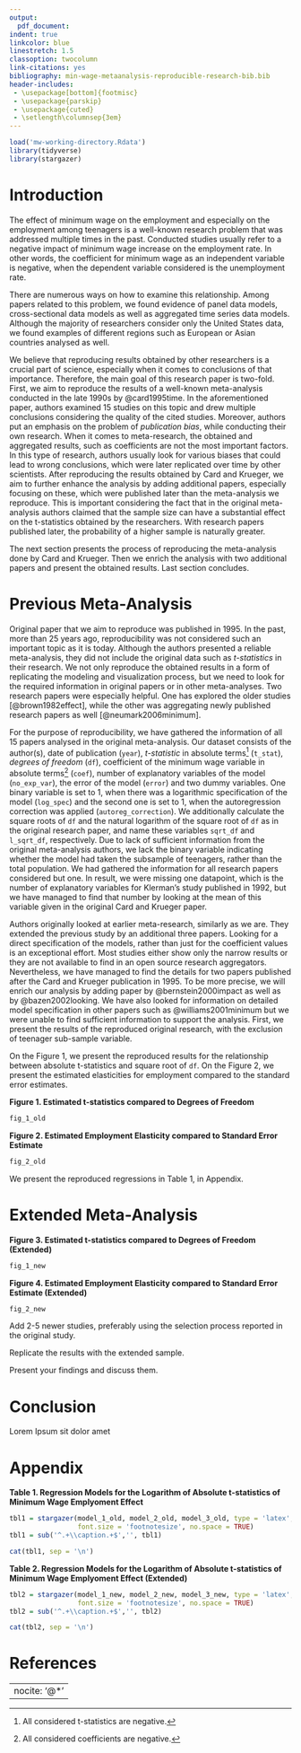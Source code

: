 ```yaml
---
output:
  pdf_document:
indent: true
linkcolor: blue
linestretch: 1.5
classoption: twocolumn
link-citations: yes
bibliography: min-wage-metaanalysis-reproducible-research-bib.bib
header-includes:
 - \usepackage[bottom]{footmisc}
 - \usepackage{parskip}
 - \usepackage{cuted}
 - \setlength\columnsep{3em}
---
```


\begin{strip}
  \vspace*{\dimexpr-\baselineskip-\stripsep\relax}
  \centering
  \begin{Huge}
  
  Time Series Minimum Wage Studies Meta-Analysis
  
  \end{Huge}
  
  \vskip\baselineskip
  
  Byler J., Korzeń K.
  
  \vskip\baselineskip
  
  University of Warsaw, Faculty of Economic Sciences
  
  May, 2021

  \vskip\baselineskip
\noindent\makebox[\textwidth]{\rule{1.1\paperwidth}{0.4pt}}
  \vskip\baselineskip
\end{strip}

```r
load('mw-working-directory.Rdata')
library(tidyverse)
library(stargazer)
```

# Introduction

The effect of minimum wage on the employment and especially on the employment among teenagers is a well-known research problem that was addressed multiple times in the past. Conducted studies usually refer to a negative impact of minimum wage increase on the employment rate. In other words, the coefficient for minimum wage as an independent variable is negative, when the dependent variable considered is the unemployment rate. 

There are numerous ways on how to examine this relationship. Among papers related to this problem, we found evidence of panel data models, cross-sectional data models as well as aggregated time series data models. Although the majority of researchers consider only the United States data, we found examples of different regions such as European or Asian countries analysed as well.

We believe that reproducing results obtained by other researchers is a crucial part of science, especially when it comes to conclusions of that importance. Therefore, the main goal of this research paper is two-fold. First, we aim to reproduce the results of a well-known meta-analysis conducted in the late 1990s by @card1995time. In the aforementioned paper, authors examined 15 studies on this topic and drew multiple conclusions considering the quality of the cited studies. Moreover, authors put an emphasis on the problem of *publication bias*, while conducting their own research. When it comes to meta-research, the obtained and aggregated results, such as coefficients are not the most important factors. In this type of research, authors usually look for various biases that could lead to wrong conclusions, which were later replicated over time by other scientists. After reproducing the results obtained by Card and Krueger, we aim to further enhance the analysis by adding additional papers, especially focusing on these, which were published later than the meta-analysis we reproduce. This is important considering the fact that in the original meta-analysis authors claimed that the sample size can have a substantial effect on the t-statistics obtained by the researchers. With research papers published later, the probability of a higher sample is naturally greater.

The next section presents the process of reproducing the meta-analysis done by Card and Krueger. Then we enrich the analysis with two additional papers and present the obtained results. Last section concludes.

# Previous Meta-Analysis

Original paper that we aim to reproduce was published in 1995. In the past, more than 25 years ago, reproducibility was not considered such an important topic as it is today. Although the authors presented a reliable meta-analysis, they did not include the original data such as *t-statistics* in their research. We not only reproduce the obtained results in a form of replicating the modeling and visualization process, but we need to look for the required information in original papers or in other meta-analyses. Two research papers were especially helpful. One has explored the older studies [@brown1982effect], while the other was aggregating newly published research papers as well [@neumark2006minimum]. 

For the purpose of reproducibility, we have gathered the information of all 15 papers analysed in the original meta-analysis. Our dataset consists of the author(s), date of publication (`year`), *t-statistic* in absolute terms^[All considered t-statistics are negative.] (`t_stat`), *degrees of freedom* (`df`), coefficient of the minimum wage variable in absolute terms^[All considered coefficients are negative.] (`coef`), number of explanatory variables of the model (`no_exp_var`), the error of the model (`error`) and two dummy variables. One binary variable is set to 1, when there was a logarithmic specification of the model (`log_spec`) and the second one is set to 1, when the autoregression correction was applied (`autoreg_correction`). We additionally calculate the square roots of `df` and the natural logarithm of the square root of `df` as in the original research paper, and name these variables `sqrt_df` and `l_sqrt_df`, respectively. Due to lack of sufficient information from the original meta-analysis authors, we lack the binary variable indicating whether the model had taken the subsample of teenagers, rather than the total population. We had gathered the information for all research papers considered but one. In result, we were missing one datapoint, which is the number of explanatory variables for Klerman’s study published in 1992, but we have managed to find that number by looking at the mean of this variable given in the original Card and Krueger paper.

Authors originally looked at earlier meta-research, similarly as we are. They extended the previous study by an additional three papers. Looking for a direct specification of the models, rather than just for the coefficient values is an exceptional effort. Most studies either show only the narrow results or they are not available to find in an open source research aggregators. Nevertheless, we have managed to find the details for two papers published after the Card and Krueger publication in 1995. To be more precise, we will enrich our analysis by adding paper by @bernstein2000impact as well as by @bazen2002looking. We have also looked for information on detailed model specification in other papers such as @williams2001minimum but we were unable to find sufficient information to support the analysis. First, we present the results of the reproduced original research, with the exclusion of teenager sub-sample variable.

On the Figure 1, we present the reproduced results for the relationship between absolute t-statistics and square root of `df`. On the Figure 2, we present the estimated elasticities for employment compared to the standard error estimates.

**\small Figure 1. Estimated t-statistics compared to Degrees of Freedom**
```r
fig_1_old
```

\begin{singlespace}
\begin{scriptsize}
Note: Presented sample is the one analysed by Card and Krueger. The fitted regression line is simple linear model with 95 pct. confidence intervals.
  \end{scriptsize}
  \end{singlespace}

**\small Figure 2. Estimated Employment Elasticity compared to Standard Error Estimate**
```r
fig_2_old
```

\begin{singlespace}
\begin{scriptsize}
Note: Presented sample is the one analysed by Card and Krueger. The fitted regression line is simple linear model with 95 pct. confidence intervals. Line without confidence intervals represent the Standard Error multiplied by 2.
  \end{scriptsize}
  \end{singlespace}


We present the reproduced regressions in Table 1, in Appendix.

# Extended Meta-Analysis

**\small Figure 3. Estimated t-statistics compared to Degrees of Freedom (Extended)**
```r
fig_1_new
```

\begin{singlespace}
\begin{scriptsize}
Note: Presented sample is the one analysed by Card and Krueger extended by two additional studies published after the publication of the original meta-analysis. The fitted regression line is simple linear model with 95 pct. confidence intervals. Blue colour indicates the studies added to the reproduced original meta-analysis by Card and Krueger.
  \end{scriptsize}
  \end{singlespace}

**\small Figure 4. Estimated Employment Elasticity compared to Standard Error Estimate (Extended)**
```r
fig_2_new
```

\begin{singlespace}
\begin{scriptsize}
Note: Presented sample is the one analysed by Card and Krueger extended by two additional studies published after the publication of the original meta-analysis. The fitted regression line is simple linear model with 95 pct. confidence intervals. Line without confidence intervals represent the Standard Error multiplied by 2. Blue colour indicates the studies added to the reproduced original meta-analysis by Card and Krueger.
  \end{scriptsize}
  \end{singlespace}

Add 2-5 newer studies, preferably using the selection process reported in the original study.

Replicate the results with the extended sample.

Present your findings and discuss them.

# Conclusion

Lorem Ipsum sit dolor amet

\onecolumn

# Appendix

**\small Table 1. Regression Models for the Logarithm of Absolute t-statistics of Minimum Wage Emplyoment Effect**

```r
tbl1 = stargazer(model_1_old, model_2_old, model_3_old, type = 'latex', digits = 2, header = F,
                 font.size = 'footnotesize', no.space = TRUE)
tbl1 = sub('^.+\\caption.+$','', tbl1)
```

```r
cat(tbl1, sep = '\n')
```

\begin{singlespace}
\begin{scriptsize}
Note: The sample used to estimate regression models is the same as in original meta-analysis by Card and Krueger. The binary variable for teenager sub-sample was removed, due to lack of information available to authors.
  \end{scriptsize}
  \end{singlespace}

**\small Table 2. Regression Models for the Logarithm of Absolute t-statistics of Minimum Wage Emplyoment Effect (Extended)**

```r
tbl2 = stargazer(model_1_new, model_2_new, model_3_new, type = 'latex', digits = 2, header = F,
                 font.size = 'footnotesize', no.space = TRUE)
tbl2 = sub('^.+\\caption.+$','', tbl2)
```

```r
cat(tbl2, sep = '\n')
```

\begin{singlespace}
\begin{scriptsize}
Note: The sample used to estimate regression models is the same as in original meta-analysis by Card and Krueger extended by two additional studies published after the publication of the original meta-analysis. The binary variable for teenager sub-sample was removed, due to lack of information available to authors.
  \end{scriptsize}
  \end{singlespace}

\twocolumn

# References

\setlength{\parindent}{-0.2in}
\setlength{\leftskip}{0.2in}
\setlength{\parskip}{8pt}
\noindent

---
nocite: '@*'
---
